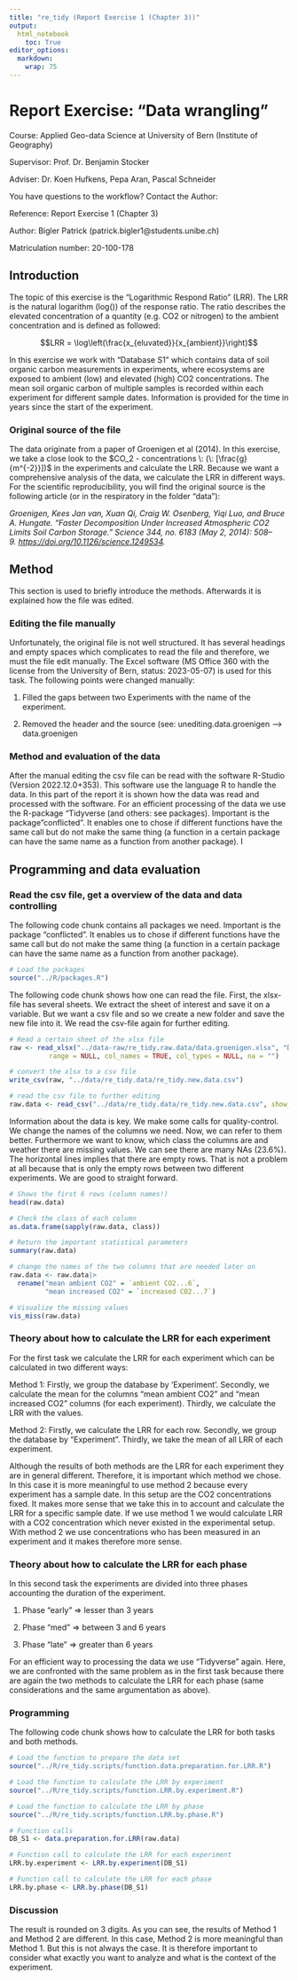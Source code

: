 ```yaml
---
title: "re_tidy (Report Exercise 1 (Chapter 3))"
output: 
  html_notebook
    toc: True
editor_options: 
  markdown: 
    wrap: 75
---
```


# Report Exercise: "Data wrangling"

Course: Applied Geo-data Science at University of Bern (Institute of Geography)

Supervisor: Prof. Dr. Benjamin Stocker

Adviser: Dr. Koen Hufkens, Pepa Aran, Pascal Schneider

You have questions to the workflow? Contact the Author:

Reference: Report Exercise 1 (Chapter 3)

Author: Bigler Patrick (patrick.bigler1\@students.unibe.ch)

Matriculation number: 20-100-178

## Introduction

The topic of this exercise is the "Logarithmic Respond Ratio" (LRR). The LRR is the natural logarithm (log()) of the response ratio. The ratio describes the elevated concentration of a quantity (e.g. CO2 or nitrogen) to the ambient concentration and is defined as followed:

$$LRR = \log\left(\frac{x_{eluvated}}{x_{ambient}}\right)$$

In this exercise we work with "Database S1" which contains data of soil organic carbon measurements in experiments, where ecosystems are exposed to ambient (low) and elevated (high) CO2 concentrations. The mean soil organic carbon of multiple samples is recorded within each experiment for different sample dates. Information is provided for the time in years since the start of the experiment.

### Original source of the file

The data originate from a paper of Groenigen et al (2014). In this exercise, we take a close look to the $CO_2 - concentrations \: (\: [\frac{g}{m^{-2}}])$ in the experiments and calculate the LRR. Because we want a comprehensive analysis of the data, we calculate the LRR in different ways. For the scientific reproducibility, you will find the original source is the following article (or in the respiratory in the folder "data"):

*Groenigen, Kees Jan van, Xuan Qi, Craig W. Osenberg, Yiqi Luo, and Bruce A. Hungate. "Faster Decomposition Under Increased Atmospheric CO2 Limits Soil Carbon Storage." Science 344, no. 6183 (May 2, 2014): 508--9. <https://doi.org/10.1126/science.1249534>.*

## Method

This section is used to briefly introduce the methods. Afterwards it is explained how the file was edited.

### Editing the file manually

Unfortunately, the original file is not well structured. It has several headings and empty spaces which complicates to read the file and therefore, we must the file edit manually. The Excel software (MS Office 360 with the license from the University of Bern, status: 2023-05-07) is used for this task. The following points were changed manually:

1.  Filled the gaps between two Experiments with the name of the experiment.

2.  Removed the header and the source (see: unediting.data.groenigen --\> data.groenigen

### Method and evaluation of the data

After the manual editing the csv file can be read with the software R-Studio (Version 2022.12.0+353). This software use the language R to handle the data. In this part of the report it is shown how the data was read and processed with the software. For an efficient processing of the data we use the R-package "Tidyverse (and others: see packages). Important is the package"conflicted". It enables one to chose if different functions have the same call but do not make the same thing (a function in a certain package can have the same name as a function from another package). I

## Programming and data evaluation

### Read the csv file, get a overview of the data and data controlling

The following code chunk contains all packages we need. Important is the package "conflicted". It enables us to chose if different functions have the same call but do not make the same thing (a function in a certain package can have the same name as a function from another package).

```r
# Load the packages
source("../R/packages.R")
```

The following code chunk shows how one can read the file. First, the xlsx-file has several sheets. We extract the sheet of interest and save it on a variable. But we want a csv file and so we create a new folder and save the new file into it. We read the csv-file again for further editing.

```r
# Read a certain sheet of the xlsx file
raw <- read_xlsx("../data-raw/re_tidy.raw.data/data.groenigen.xlsx", "Database S1",
          range = NULL, col_names = TRUE, col_types = NULL, na = "")

# convert the xlsx to a csv file
write_csv(raw, "../data/re_tidy.data/re_tidy.new.data.csv")

# read the csv file to further editing
raw.data <- read_csv("../data/re_tidy.data/re_tidy.new.data.csv", show_col_types = FALSE)
```

Information about the data is key. We make some calls for quality-control. We change the names of the columns we need. Now, we can refer to them better. Furthermore we want to know, which class the columns are and weather there are missing values. We can see there are many NAs (23.6%). The horizontal lines implies that there are empty rows. That is not a problem at all because that is only the empty rows between two different experiments. We are good to straight forward.

```r
# Shows the first 6 rows (column names!)
head(raw.data)

# Check the class of each column
as.data.frame(sapply(raw.data, class))

# Return the important statistical parameters
summary(raw.data)

# change the names of the two columns that are needed later on
raw.data <- raw.data|>
  rename("mean ambient CO2" = `ambient CO2...6`,
         "mean increased CO2" = `increased CO2...7`)

# Visualize the missing values
vis_miss(raw.data)
```

### Theory about how to calculate the LRR for each experiment

For the first task we calculate the LRR for each experiment which can be calculated in two different ways:

Method 1: Firstly, we group the database by 'Experiment'. Secondly, we calculate the mean for the columns "mean ambient CO2" and "mean increased CO2" columns (for each experiment). Thirdly, we calculate the LRR with the values.

Method 2: Firstly, we calculate the LRR for each row. Secondly, we group the database by "Experiment". Thirdly, we take the mean of all LRR of each experiment.

Although the results of both methods are the LRR for each experiment they are in general different. Therefore, it is important which method we chose. In this case it is more meaningful to use method 2 because every experiment has a sample date. In this setup are the CO2 concentrations fixed. It makes more sense that we take this in to account and calculate the LRR for a specific sample date. If we use method 1 we would calculate LRR with a CO2 concentration which never existed in the experimental setup. With method 2 we use concentrations who has been measured in an experiment and it makes therefore more sense.

### Theory about how to calculate the LRR for each phase

In this second task the experiments are divided into three phases accounting the duration of the experiment.

1)  Phase "early" $\Longrightarrow$ lesser than 3 years

2)  Phase "med" $\Longrightarrow$ between 3 and 6 years

3)  Phase "late" $\Longrightarrow$ greater than 6 years

For an efficient way to processing the data we use "Tidyverse" again. Here, we are confronted with the same problem as in the first task because there are again the two methods to calculate the LRR for each phase (same considerations and the same argumentation as above).

### Programming

The following code chunk shows how to calculate the LRR for both tasks and both methods.

```r
# Load the function to prepare the data set
source("../R/re_tidy.scripts/function.data.preparation.for.LRR.R")

# Load the function to calculate the LRR by experiment
source("../R/re_tidy.scripts/function.LRR.by.experiment.R")

# Load the function to calculate the LRR by phase
source("../R/re_tidy.scripts/function.LRR.by.phase.R")

# Function calls
DB_S1 <- data.preparation.for.LRR(raw.data)

# Function call to calculate the LRR for each experiment
LRR.by.experiment <- LRR.by.experiment(DB_S1)

# Function call to calculate the LRR for each phase
LRR.by.phase <- LRR.by.phase(DB_S1)
```

### Discussion

The result is rounded on 3 digits. As you can see, the results of Method 1 and Method 2 are different. In this case, Method 2 is more meaningful than Method 1. But this is not always the case. It is therefore important to consider what exactly you want to analyze and what is the context of the experiment.
